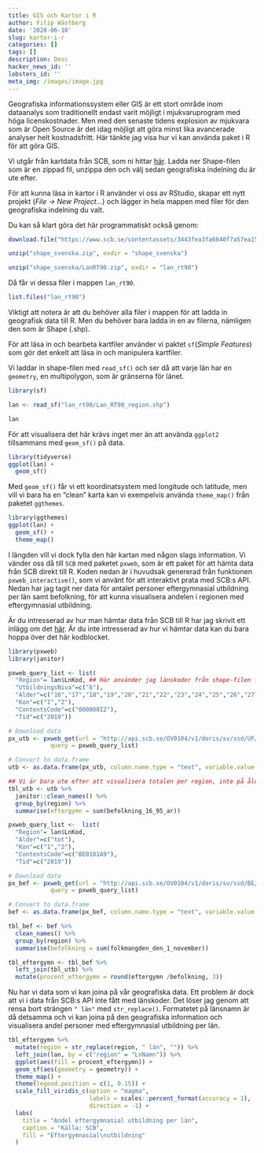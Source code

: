 ```yaml
---
title: GIS och Kartor i R
author: Filip Wästberg
date: '2020-06-10'
slug: kartor-i-r
categories: []
tags: []
description: Desc
hacker_news_id: ''
lobsters_id: ''
meta_img: /images/image.jpg
---
```


Geografiska informationssystem eller GIS är ett stort område inom dataanalys som traditionellt endast varit möjligt i mjukvaruprogram med höga licenskostnader. Men med den senaste tidens explosion av mjukvara som är Open Source är det idag möjligt att göra minst lika avancerade analyser helt kostnadsfritt. Här tänkte jag visa hur vi kan använda paket i R för att göra GIS. 

Vi utgår från kartdata från SCB, som ni hittar [här](https://www.scb.se/hitta-statistik/regional-statistik-och-kartor/regionala-indelningar/digitala-granser/). Ladda ner Shape-filen som är en zippad fil, unzippa den och välj sedan geografiska indelning du är ute efter. 

För att kunna läsa in kartor i R använder vi oss av RStudio, skapar ett nytt projekt (*File -> New Project...*) och lägger in hela mappen med filer för den geografiska indelning du valt. 

Du kan så klart göra det här programmatiskt också genom:

```r
download.file("https://www.scb.se/contentassets/3443fea3fa6640f7a57ea15d9a372d33/shape_svenska.zip", destfile = "shape_svenska.zip")

unzip("shape_svenska.zip", exdir = "shape_svenska")

unzip("shape_svenska/LanRT90.zip", exdir = "lan_rt90")
```

Då får vi dessa filer i mappen `lan_rt90`.

```r
list.files("lan_rt90")
```

Viktigt att notera är att du behöver alla filer i mappen för att ladda in geografisk data till R. Men du behöver bara ladda in en av filerna, nämligen den som är Shape (.shp).

För att läsa in och bearbeta kartfiler använder vi paktet `sf`(*Simple Features*) som gör det enkelt att läsa in och manipulera kartfiler.

Vi laddar in shape-filen med `read_sf()` och ser då att varje län har en `geometry`, en multipolygon, som är gränserna för länet. 
```r
library(sf)

lan <- read_sf("lan_rt90/Lan_RT90_region.shp")

lan
```

För att visualisera det här krävs inget mer än att använda `ggplot2` tillsammans med `geom_sf()` på data.

```r
library(tidyverse)
ggplot(lan) +
  geom_sf()
```
Med `geom_sf()` får vi ett koordinatsystem med longitude och latitude, men vill vi bara ha en "clean" karta kan vi exempelvis använda `theme_map()` från paketet `ggthemes`.

```r
library(ggthemes)
ggplot(lan) +
  geom_sf() +
  theme_map()
```

I längden vill vi dock fylla den här kartan med någon slags information. Vi vänder oss då till `SCB` med paketet `pxweb`, som är ett paket för att hämta data från SCB direkt till R. Koden nedan är i huvudsak genererad från funktionen `pxweb_interactive()`, som vi använt för att interaktivt prata med SCB:s API. Nedan har jag tagit ner data för antalet personer eftergymnasial utbildning per län samt befolkning, för att kunna visualisera andelen i regionen med eftergymnasial utbildning.

Är du intresserad av hur man hämtar data från SCB till R har jag skrivit ett inlägg om det [här](https://dataland.rbind.io/post/hamta-data-direkt-fr%C3%A5n-scb-till-r/). Är du inte intresserad av hur vi hämtar data kan du bara hoppa över det här kodblocket.

```r
library(pxweb)
library(janitor)

pxweb_query_list <- list(
  "Region"= lan$LnKod, ## Här använder jag länskoder från shape-filen för att få ner alla län
  "UtbildningsNiva"=c("6"),
  "Alder"=c("16","17","18","19","20","21","22","23","24","25","26","27","28","29","30","31","32","33","34","35","36","37","38","39","40","41","42","43","44","45","46","47","48","49","50","51","52","53","54","55","56","57","58","59","60","61","62","63","64","65","66","67","68","69","70","71","72","73","74","75","76","77","78","79","80","81","82","83","84","85","86","87","88","89","90","91","92","93","94","95+"),
  "Kon"=c("1","2"),
  "ContentsCode"=c("000000I2"),
  "Tid"=c("2019"))

# Download data 
px_utb <- pxweb_get(url = "http://api.scb.se/OV0104/v1/doris/sv/ssd/UF/UF0506/UtbBefRegionR",
            query = pxweb_query_list)

# Convert to data.frame 
utb <- as.data.frame(px_utb, column.name.type = "text", variable.value.type = "text")

## Vi är bara ute efter att visualisera totalen per region, inte på åldersnivå, därför summerar jag per region
tbl_utb <- utb %>% 
  janitor::clean_names() %>% 
  group_by(region) %>% 
  summarise(eftergymn = sum(befolkning_16_95_ar))

pxweb_query_list <-  list(
  "Region"= lan$LnKod,
  "Alder"=c("tot"),
  "Kon"=c("1","2"),
  "ContentsCode"=c("BE0101A9"),
  "Tid"=c("2019"))

# Download data 
px_bef <- pxweb_get(url = "http://api.scb.se/OV0104/v1/doris/sv/ssd/BE/BE0101/BE0101A/FolkmangdNov",
            query = pxweb_query_list)

# Convert to data.frame 
bef <- as.data.frame(px_bef, column.name.type = "text", variable.value.type = "text")

tbl_bef <- bef %>% 
  clean_names() %>% 
  group_by(region) %>% 
  summarise(befolkning = sum(folkmangden_den_1_november))

tbl_eftergymn <- tbl_bef %>% 
  left_join(tbl_utb) %>% 
  mutate(procent_eftergymn = round(eftergymn /befolkning, 3))
```

Nu har vi data som vi kan joina på vår geografiska data. Ett problem är dock att vi i data från SCB:s API inte fått med länskoder. Det löser jag genom att rensa bort strängen `" län"` med `str_replace()`. Formatetet på länsnamn är då detsamma och vi kan joina på den geografiska information och visualisera andel personer med eftergymnasial utbildning per län.

```r
tbl_eftergymn %>% 
  mutate(region = str_replace(region, " län", "")) %>% 
  left_join(lan, by = c("region" = "LnNamn")) %>% 
  ggplot(aes(fill = procent_eftergymn)) +
  geom_sf(aes(geometry = geometry)) +
  theme_map() +
  theme(legend.position = c(1, 0.15)) +
  scale_fill_viridis_c(option = "magma",
                       labels = scales::percent_format(accuracy = 1),
                       direction = -1) +
  labs(
    title = "Andel eftergymnasial utbildning per län",
    caption = "Källa: SCB",
    fill = "Eftergymnasial\nutbildning"
  )
```













